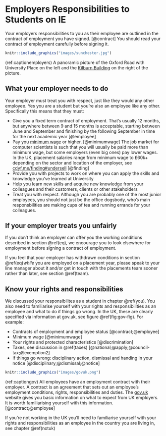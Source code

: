 # Employers Responsibilities to Students on IE {#employers}

Your employers responsibilities to you as their employee are outlined in the contract of employment you have signed. [@contract] You should read your contract of employment carefully before signing it.

```r
knitr::include_graphics("images/sunchester.jpg")
```

(ref:captionemployers) A panoramic picture of the Oxford Road with University Place on the left and the [Kilburn Building](https://en.wikipedia.org/wiki/Kilburn_Building) on the right of the picture.


## What your employer needs to do {#eq}
Your employer must treat you with respect, just like they would any other employee. Yes you are a student but you're also an employee like any other. Specifically this means that they must:

* Give you a fixed term contract of employment. That's usually 12 months, but anywhere between 9 and 15 months is acceptable, starting between June and September and finishing by the following September in time for the next academic year [@employee]
* Pay you [minimum wage](https://www.gov.uk/national-minimum-wage) or higher. [@minimumwage] The job market for computer scientists is such that you will usually be paid more than minimum wage, but some employers (even big ones) pay lower wages. In the UK, placement salaries range from minimum wage to £60k+ depending on the sector and location of the employer, see [cdyf.me/finding#undersell](https://cdyf.me/finding#undersell) [@finding]
* Provide you with projects to work on where you can apply the skills and knowledge you've learned at University
* Help you learn new skills and acquire new knowledge from your colleagues and their customers, clients or other stakeholders 
* Treat you with respect. Although you are probably one of the most junior employees, you should not just be the office dogsbody, who's main responsbilities are making cups of tea and running errands for your colleagues. 


## If your employer treats you unfairly {#unfair}
If you don't think an employer can offer you the working conditions described in section \@ref(eq), we encourage you to look elsewhere for employment before signing a contract of employment.

If you feel that your employer has withdrawn conditions in section \@ref(eq)_while_ you are employed on a placement year, please speak to your line manager about it and/or get in touch with the placements team sooner rather than later, see section \@ref(team). 

## Know your rights and responsibilities {#rights}

We discussed your responsibilites as a student in chapter \@ref(you). You also need to familiarise yourself with your rights and responsibilities as an employee and what to do if things go wrong. In the UK, these are clearly specified via information at gov.uk, see figure \@ref(fig:gov-fig). For example: 

* Contracts of employment and employee status [@contract;@employee]
* Minimum wage [@minimumwage]
* Your rights and protected characteristics [@discrimination]
* Taxes, see discussion in \@ref(taxes) [@national;@apply;@council-tax;@exemption2]
* If things go wrong: disciplinary action, dismissal and handing in your notice [@disciplinary;@dismissal;@notice]



```r
knitr::include_graphics("images/govuk.png")
```

(ref:captiongov) All employees have an employment contract with their employer. A contract is an agreement that sets out an employee’s employment conditions, rights, responsibilities and duties. The [gov.uk](https://www.gov.uk/) website gives you basic information on what to expect from UK employers. It is worth familiarising yourself with this information. [@contract;@employee]


If you're not working in the UK you'll need to familiarise yourself with your rights and responsibilities as an employee in the country you are living in, see chapter \@ref(notuk)